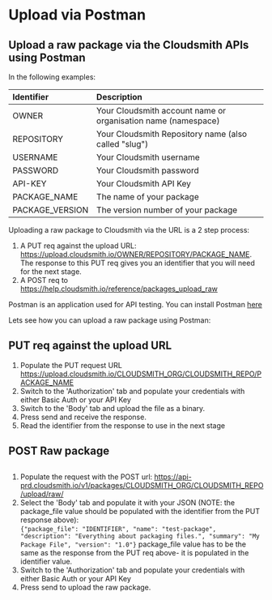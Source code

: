 

# Upload via Postman

## Upload a raw package via the Cloudsmith APIs using Postman

In the following examples: 

| Identifier      | Description                                                   |
| :-------------- | :------------------------------------------------------------ |
| OWNER           | Your Cloudsmith account name or organisation name (namespace) |
| REPOSITORY      | Your Cloudsmith Repository name (also called "slug")          |
| USERNAME        | Your Cloudsmith username                                      |
| PASSWORD        | Your Cloudsmith password                                      |
| API-KEY         | Your Cloudsmith API Key                                       |
| PACKAGE_NAME    | The name of your package                                      |
| PACKAGE_VERSION | The version number of your package                            |

Uploading a raw package to Cloudsmith via the URL is a 2 step process:

1. A PUT req against the upload URL: https://upload.cloudsmith.io/OWNER/REPOSITORY/PACKAGE_NAME.  
   The response to this PUT req gives you an identifier that you will need for the next stage.
2. A POST req to https://help.cloudsmith.io/reference/packages_upload_raw 

Postman is an application used for API testing. You can install Postman [here](https://www.postman.com/)

Lets see how you can upload a raw package using Postman:

## PUT req against the upload URL

1. Populate the PUT request URL https://upload.cloudsmith.io/CLOUDSMITH_ORG/CLOUDSMITH_REPO/PACKAGE_NAME
2. Switch to the 'Authorization' tab and populate your credentials with either Basic Auth or your API Key
3. Switch to the 'Body' tab and upload the file as a binary.
4. Press send and receive the response.
5. Read the identifier from the response to use in the next stage

<BlockImage src={postmanPutRequestImage} alt="" align="left"></BlockImage>

## POST Raw package

## 

1. Populate the request with the POST url: https://api-prd.cloudsmith.io/v1/packages/CLOUDSMITH_ORG/CLOUDSMITH_REPO/upload/raw/
2. Select the 'Body' tab and populate it with your JSON (NOTE: the package_file value should be populated with the identifier from the PUT response above):  
   `{"package_file": "IDENTIFIER", "name": "test-package", "description": "Everything about packaging files.", "summary": "My Package File", "version": "1.0"}`
   package_file value has to be the same as the response from the PUT req above- it is populated in the identifier value.
3. Switch to the 'Authorization' tab and populate your credentials with either Basic Auth or your API Key
4. Press send to upload the raw package.

<BlockImage src={postmanPostRawPackageImage} alt="" align="left"></BlockImage>

